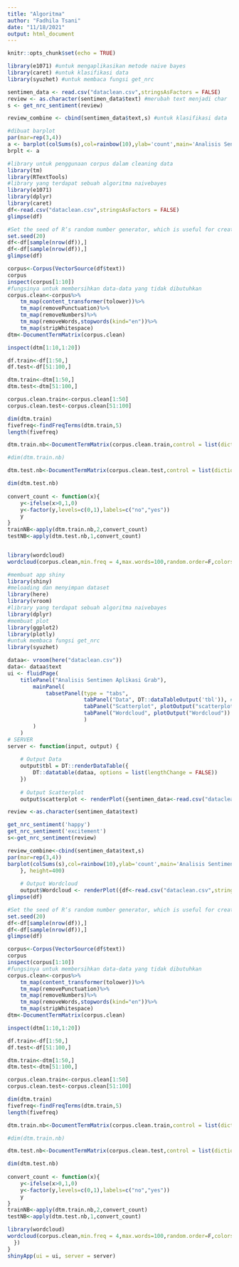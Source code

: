 ---
title: "Algoritma"
author: "Fadhila Tsani"
date: "11/18/2021"
output: html_document
---

```{r setup, include=FALSE}
knitr::opts_chunk$set(echo = TRUE)
```

```{r bagi data}
library(e1071) #untuk mengaplikasikan metode naive bayes
library(caret) #untuk klasifikasi data
library(syuzhet) #untuk membaca fungsi get_nrc

sentimen_data <- read.csv("dataclean.csv",stringsAsFactors = FALSE)
review <- as.character(sentimen_data$text) #merubah text menjadi char
s <- get_nrc_sentiment(review)

review_combine <- cbind(sentimen_data$text,s) #untuk klasifikasi data

#dibuat barplot
par(mar=rep(3,4))
a <- barplot(colSums(s),col=rainbow(10),ylab='count',main='Analisis Sentiment Aplikasi Grab')
brplt <- a
```

```{r bagi data2}
#library untuk penggunaan corpus dalam cleaning data
library(tm)
library(RTextTools)
#library yang terdapat sebuah algoritma naivebayes
library(e1071)
library(dplyr)
library(caret)
df<-read.csv("dataclean.csv",stringsAsFactors = FALSE)
glimpse(df)

#Set the seed of R‘s random number generator, which is useful for creating simulations or random objects that can be reproduced.
set.seed(20)
df<-df[sample(nrow(df)),]
df<-df[sample(nrow(df)),]
glimpse(df)

corpus<-Corpus(VectorSource(df$text))
corpus
inspect(corpus[1:10])
#fungsinya untuk membersihkan data-data yang tidak dibutuhkan 
corpus.clean<-corpus%>%
    tm_map(content_transformer(tolower))%>%
    tm_map(removePunctuation)%>%
    tm_map(removeNumbers)%>%
    tm_map(removeWords,stopwords(kind="en"))%>%
    tm_map(stripWhitespace)
dtm<-DocumentTermMatrix(corpus.clean)

inspect(dtm[1:10,1:20])

df.train<-df[1:50,]
df.test<-df[51:100,]

dtm.train<-dtm[1:50,]
dtm.test<-dtm[51:100,]

corpus.clean.train<-corpus.clean[1:50]
corpus.clean.test<-corpus.clean[51:100]

dim(dtm.train)
fivefreq<-findFreqTerms(dtm.train,5)
length(fivefreq)

dtm.train.nb<-DocumentTermMatrix(corpus.clean.train,control = list(dictionary=fivefreq))

#dim(dtm.train.nb)

dtm.test.nb<-DocumentTermMatrix(corpus.clean.test,control = list(dictionary=fivefreq))

dim(dtm.test.nb)
 
convert_count <- function(x){
    y<-ifelse(x>0,1,0)
    y<-factor(y,levels=c(0,1),labels=c("no","yes"))
    y
}
trainNB<-apply(dtm.train.nb,2,convert_count)
testNB<-apply(dtm.test.nb,1,convert_count)


library(wordcloud)
wordcloud(corpus.clean,min.freq = 4,max.words=100,random.order=F,colors=brewer.pal(8,"Dark2"))

```

```{r global}
#membuat app shiny
library(shiny) 
#meloading dan menyimpan dataset
library(here) 
library(vroom)
#library yang terdapat sebuah algoritma naivebayes
library(dplyr)
#membuat plot
library(ggplot2)
library(plotly)
#untuk membaca fungsi get_nrc
library(syuzhet)

dataa<- vroom(here("dataclean.csv"))
data<- dataa$text
ui <- fluidPage(
    titlePanel("Analisis Sentimen Aplikasi Grab"),
        mainPanel(
            tabsetPanel(type = "tabs",
                        tabPanel("Data", DT::dataTableOutput('tbl')), # Output Data Dalam Tabel
                        tabPanel("Scatterplot", plotOutput("scatterplot")), # Plot
                        tabPanel("Wordcloud", plotOutput("Wordcloud")) #wordcloud
                        )
        )
    )
# SERVER
server <- function(input, output) {
    
    # Output Data
    output$tbl = DT::renderDataTable({
        DT::datatable(dataa, options = list(lengthChange = FALSE))
    })
    
    # Output Scatterplot
    output$scatterplot <- renderPlot({sentimen_data<-read.csv("dataclean.csv",stringsAsFactors = FALSE)

review <-as.character(sentimen_data$text)

get_nrc_sentiment('happy')
get_nrc_sentiment('excitement')
s<-get_nrc_sentiment(review)

review_combine<-cbind(sentimen_data$text,s)
par(mar=rep(3,4))
barplot(colSums(s),col=rainbow(10),ylab='count',main='Analisis Sentimen Aplikasi Grab')
    }, height=400)
    
    # Output Wordcloud
    output$Wordcloud <- renderPlot({df<-read.csv("dataclean.csv",stringsAsFactors = FALSE)
glimpse(df)

#Set the seed of R‘s random number generator, which is useful for creating simulations or random objects that can be reproduced.
set.seed(20)
df<-df[sample(nrow(df)),]
df<-df[sample(nrow(df)),]
glimpse(df)

corpus<-Corpus(VectorSource(df$text))
corpus
inspect(corpus[1:10])
#fungsinya untuk membersihkan data-data yang tidak dibutuhkan 
corpus.clean<-corpus%>%
    tm_map(content_transformer(tolower))%>%
    tm_map(removePunctuation)%>%
    tm_map(removeNumbers)%>%
    tm_map(removeWords,stopwords(kind="en"))%>%
    tm_map(stripWhitespace)
dtm<-DocumentTermMatrix(corpus.clean)

inspect(dtm[1:10,1:20])

df.train<-df[1:50,]
df.test<-df[51:100,]

dtm.train<-dtm[1:50,]
dtm.test<-dtm[51:100,]

corpus.clean.train<-corpus.clean[1:50]
corpus.clean.test<-corpus.clean[51:100]

dim(dtm.train)
fivefreq<-findFreqTerms(dtm.train,5)
length(fivefreq)

dtm.train.nb<-DocumentTermMatrix(corpus.clean.train,control = list(dictionary=fivefreq))

#dim(dtm.train.nb)

dtm.test.nb<-DocumentTermMatrix(corpus.clean.test,control = list(dictionary=fivefreq))

dim(dtm.test.nb)
 
convert_count <- function(x){
    y<-ifelse(x>0,1,0)
    y<-factor(y,levels=c(0,1),labels=c("no","yes"))
    y
}
trainNB<-apply(dtm.train.nb,2,convert_count)
testNB<-apply(dtm.test.nb,1,convert_count)

library(wordcloud)
wordcloud(corpus.clean,min.freq = 4,max.words=100,random.order=F,colors=brewer.pal(8,"Dark2"))
  })
}
shinyApp(ui = ui, server = server)
```

